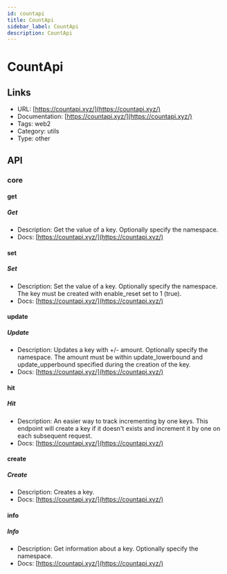 ```yaml
---
id: countapi
title: CountApi
sidebar_label: CountApi
description: CountApi
---
```


# CountApi

## Links

* URL: [https://countapi.xyz/](https://countapi.xyz/)
* Documentation: [https://countapi.xyz/](https://countapi.xyz/)
* Tags: web2
* Category: utils
* Type: other

## API

### core

#### get

##### Get

* Description: Get the value of a key. Optionally specify the namespace.
* Docs: [https://countapi.xyz/](https://countapi.xyz/)

#### set

##### Set

* Description: Set the value of a key. Optionally specify the namespace. The key must be created with enable_reset set to 1 (true).
* Docs: [https://countapi.xyz/](https://countapi.xyz/)

#### update

##### Update

* Description: Updates a key with +/- amount. Optionally specify the namespace. The amount must be within update_lowerbound and update_upperbound specified during the creation of the key.
* Docs: [https://countapi.xyz/](https://countapi.xyz/)

#### hit

##### Hit

* Description: An easier way to track incrementing by one keys. This endpoint will create a key if it doesn't exists and increment it by one on each subsequent request.
* Docs: [https://countapi.xyz/](https://countapi.xyz/)

#### create

##### Create

* Description: Creates a key.
* Docs: [https://countapi.xyz/](https://countapi.xyz/)

#### info

##### Info

* Description: Get information about a key. Optionally specify the namespace.
* Docs: [https://countapi.xyz/](https://countapi.xyz/)
